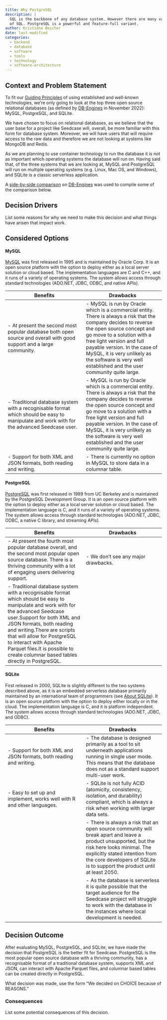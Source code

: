 ```yaml
---
title: Why PostgreSQL
description: |
  SQL is the backbone of any database system. However there are many variants
  of SQL. PostgreSQL is a powerful and feature-full variant.
author: Kristiane Beicher
date: last-modified
categories:
  - backend
  - database
  - software
  - tools
  - technology
  - software-architecture
---
```


## Context and Problem Statement

To fit our [Guiding Principles](/design/software-architecture/introduction.qmd#guiding-principles) of using established and well-known technologies, we're only going to look at the top three open source relational databases (as defined by [DB-Engines](https://db-engines.com/en/ranking/relational+dbms) in November 2022): MySQL, PostgreSQL, and SQLite.

We have chosen to focus on relational databases, as we believe that the user base for a project like Seedcase will, overall, be more familiar with this form for database system. Moreover, we will have users that will require access to the raw data and therefore we are not looking at systems like MongoDB and Redis.

As we are planning to use container technology to run the database it is not as important which operating systems the database will run on.  Having said that, of the three systems that we are looking at, MySQL and PostgreSQL will run on multiple operating systems (e.g. Linux, Mac OS, and Windows), and SQLite is a classic serverless application.

A [side-by-side comparison](https://db-engines.com/en/system/MySQL%3BPostgreSQL%3BSQLite)
on [DB-Engines](https://db-engines.com) was used to compile some of the comparison below.

## Decision Drivers

::: content-hidden
List some reasons for why we need to make this decision and what things
have arisen that impact work.
:::

## Considered Options

#### MySQL

[MySQL](www.mysql.com) was first released in 1995 and is maintained by Oracle Corp. It is an open source platform with the option to deploy either as a local server solution or cloud based. The implementation languages are C and C++, and it runs of a variety of operating systems.  The system allows access through standard technologies (ADO.NET, JDBC, ODBC, and native APIs).

|Benefits|Drawbacks|
|----|----|
| - At present the second most popular database both open source and overall with good support and a large community. | - MySQL is run by Oracle which is a commercial entity. There is always a risk that the company decides to reverse the open source concept and go move to a solution with a free light version and full payable version. In the case of MySQL, it is very unlikely as the software is very well established and the user community quite large.|
| - Traditional database system with a recognisable format which should be easy to manipulate and work with for the advanced Seedcase user. | - MySQL is run by Oracle which is a commercial entity. There is always a risk that the company decides to reverse the open source concept and go move to a solution with a free light version and full payable version. In the case of MySQL, it is very unlikely as the software is very well established and the user community quite large.|
| - Support for both XML and JSON formats, both reading and writing.</li><li>There are a number of ways for MySQL to interact with Apache Parquet files. | - There is currently no option in MySQL to store data in a columnar table.|

#### PostgreSQL

[PostgreSQL](www.postgresql.org) was first released in 1989 from UC Berkeley and is maintained by the PostgreSQL Development Group. It is an open source platform with the option to deploy either as a local server solution or cloud based. The implementation language is C, and it runs of a variety of operating systems. The system allows access through standard technologies (ADO.NET, JDBC, ODBC, a native C library, and streaming APIs).

|Benefits|Drawbacks|
|----|----|
| - At present the fourth most popular database overall, and the second most popular open source database. There is a thriving community with a lot of engaging users delivering support.| - We don't see any major drawbacks.|
| - Traditional database system with a recognisable format which should be easy to manipulate and work with for the advanced Seedcase user.Support for both XML and JSON formats, both reading and writing.There are scripts that will allow for PostgreSQL to interact with Apache Parquet files.It is possible to create columnar based tables directly in PostgreSQL.| |

#### SQLite

First released in 2000, SQLite is slightly different to the two systems described above, as it is an embedded serverless database primarily maintained by an international team of programmers (see [About SQLite](https://www.sqlite.org/about.html)). It is an open source platform with the option to deploy either locally or in the cloud.
The implementation language is C, and it is platform independent. The system allows access through standard technologies (ADO.NET, JDBC, and ODBC).

|Benefits|Drawbacks|
|----|----|
| - Support for both XML and JSON formats, both reading and writing. | - The database is designed primarily as a tool to sit underneath applications running in single user mode. This means that the database does not as a standard support multi-user work.|
| - Easy to set up and implement, works well with R and other languages. |- SQLite is not fully ACID (atomicity, consistency, isolation, and durability) compliant, which is always a risk when working with larger data sets.|
|| - There is always a risk that an open source community will break apart and leave a product unsupported, but the risk here looks minimal. The explicitly stated intention from the core developers of SQLite is to support the product until at least 2050. |
|| - As the database is serverless it is quite possible that the target audience for the Seedcase project will struggle to work with the database in the instances where local development is needed.

## Decision Outcome

After evaluating MySQL, PostgreSQL, and SQLite, we have made the decision that PostgreSQL is the better fit for Seedcase. PostgreSQL is the most popular open source database with a thriving community, has a recognisable format of a traditional database system, supports XML and JSON, can interact with Apache Parquet files, and columnar based tables can be created directly in PostgreSQL.

::: content-hidden
What decision was made, use the form "We decided on CHOICE because of
REASONS."
:::

### Consequences

::: content-hidden
List some potential consequences of this decision.
:::
